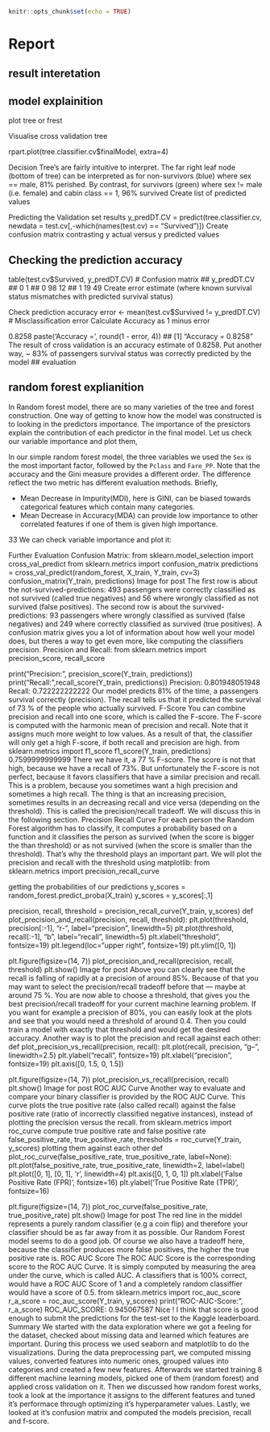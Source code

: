 
```r
knitr::opts_chunk$set(echo = TRUE)
```
# Report {-}

## result interetation
## model explainition

plot tree or frest

Visualise cross validation tree

rpart.plot(tree.classifier.cv$finalModel, extra=4)


Decision Tree’s are fairly intuitive to interpret. The far right leaf node (bottom of tree) can be interpreted as for non-survivors (blue) where sex == male, 81% perished. By contrast, for survivors (green) where sex != male (i.e. female) and cabin class == 1, 96% survived
Create list of predicted values

 Predicting the Validation set results
y_predDT.CV = predict(tree.classifier.cv, 
                      newdata = test.cv[,-which(names(test.cv) == "Survived")])
Create confusion matrix contrasting y actual versus y predicted values

## Checking the prediction accuracy
table(test.cv$Survived, y_predDT.CV) # Confusion matrix
##    y_predDT.CV
##      0  1
##   0 98 12
##   1 19 49
Create error estimate (where known survival status mismatches with predicted survival status)

 Check prediction accuracy 
error <- mean(test.cv$Survived != y_predDT.CV) # Misclassification error
Calculate Accuracy as 1 minus error

 0.8258
paste('Accuracy =', round(1 - error, 4))
## [1] "Accuracy = 0.8258"
The result of cross validation is an accuracy estimate of 0.8258. Put another way, ~ 83% of passengers survival status was correctly predicted by the model
## evaluation 


## random forest explianition 


In Random forest model, there are so many varieties of the tree and forest construction. One way of getting to know how the model was constructed is to looking in the predictors importance. The importance of the presictors explain the contribution of each predictor in the final model. Let us check our variable importance and plot them,

In our simple random forest model, the three variables we used the `Sex` is the most important factor, followed by the `Pclass` and `Fare_PP`. Note that the accuracy and the Gini measure provides a different order. The difference reflect the two metric has different evaluation methods. Briefly,

- Mean Decrease in Impurity(MDI), here is GINI, can be biased towards categorical features which contain many categories.
- Mean Decrease in Accuracy(MDA) can provide low importance to other correlated features if one of them is given high importance.


33
We can check variable importance and plot it:

Further Evaluation
Confusion Matrix:
from sklearn.model_selection import cross_val_predict
from sklearn.metrics import confusion_matrix
predictions = cross_val_predict(random_forest, X_train, Y_train, cv=3)
confusion_matrix(Y_train, predictions)
Image for post
The first row is about the not-survived-predictions: 493 passengers were correctly classified as not survived (called true negatives) and 56 where wrongly classified as not survived (false positives).
The second row is about the survived-predictions: 93 passengers where wrongly classified as survived (false negatives) and 249 where correctly classified as survived (true positives).
A confusion matrix gives you a lot of information about how well your model does, but theres a way to get even more, like computing the classifiers precision.
Precision and Recall:
from sklearn.metrics import precision_score, recall_score

print("Precision:", precision_score(Y_train, predictions))
print("Recall:",recall_score(Y_train, predictions))
Precision: 0.801948051948
Recall: 0.722222222222
Our model predicts 81% of the time, a passengers survival correctly (precision). The recall tells us that it predicted the survival of 73 % of the people who actually survived.
F-Score
You can combine precision and recall into one score, which is called the F-score. The F-score is computed with the harmonic mean of precision and recall. Note that it assigns much more weight to low values. As a result of that, the classifier will only get a high F-score, if both recall and precision are high.
from sklearn.metrics import f1_score
f1_score(Y_train, predictions)
0.7599999999999
There we have it, a 77 % F-score. The score is not that high, because we have a recall of 73%. But unfortunately the F-score is not perfect, because it favors classifiers that have a similar precision and recall. This is a problem, because you sometimes want a high precision and sometimes a high recall. The thing is that an increasing precision, sometimes results in an decreasing recall and vice versa (depending on the threshold). This is called the precision/recall tradeoff. We will discuss this in the following section.
Precision Recall Curve
For each person the Random Forest algorithm has to classify, it computes a probability based on a function and it classifies the person as survived (when the score is bigger the than threshold) or as not survived (when the score is smaller than the threshold). That’s why the threshold plays an important part.
We will plot the precision and recall with the threshold using matplotlib:
from sklearn.metrics import precision_recall_curve

getting the probabilities of our predictions
y_scores = random_forest.predict_proba(X_train)
y_scores = y_scores[:,1]

precision, recall, threshold = precision_recall_curve(Y_train, y_scores)
def plot_precision_and_recall(precision, recall, threshold):
    plt.plot(threshold, precision[:-1], "r-", label="precision", linewidth=5)
    plt.plot(threshold, recall[:-1], "b", label="recall", linewidth=5)
    plt.xlabel("threshold", fontsize=19)
    plt.legend(loc="upper right", fontsize=19)
    plt.ylim([0, 1])

plt.figure(figsize=(14, 7))
plot_precision_and_recall(precision, recall, threshold)
plt.show()
Image for post
Above you can clearly see that the recall is falling of rapidly at a precision of around 85%. Because of that you may want to select the precision/recall tradeoff before that — maybe at around 75 %.
You are now able to choose a threshold, that gives you the best precision/recall tradeoff for your current machine learning problem. If you want for example a precision of 80%, you can easily look at the plots and see that you would need a threshold of around 0.4. Then you could train a model with exactly that threshold and would get the desired accuracy.
Another way is to plot the precision and recall against each other:
def plot_precision_vs_recall(precision, recall):
    plt.plot(recall, precision, "g--", linewidth=2.5)
    plt.ylabel("recall", fontsize=19)
    plt.xlabel("precision", fontsize=19)
    plt.axis([0, 1.5, 0, 1.5])

plt.figure(figsize=(14, 7))
plot_precision_vs_recall(precision, recall)
plt.show()
Image for post
ROC AUC Curve
Another way to evaluate and compare your binary classifier is provided by the ROC AUC Curve. This curve plots the true positive rate (also called recall) against the false positive rate (ratio of incorrectly classified negative instances), instead of plotting the precision versus the recall.
from sklearn.metrics import roc_curve
compute true positive rate and false positive rate
false_positive_rate, true_positive_rate, thresholds = roc_curve(Y_train, y_scores)
plotting them against each other
def plot_roc_curve(false_positive_rate, true_positive_rate, label=None):
    plt.plot(false_positive_rate, true_positive_rate, linewidth=2, label=label)
    plt.plot([0, 1], [0, 1], 'r', linewidth=4)
    plt.axis([0, 1, 0, 1])
    plt.xlabel('False Positive Rate (FPR)', fontsize=16)
    plt.ylabel('True Positive Rate (TPR)', fontsize=16)

plt.figure(figsize=(14, 7))
plot_roc_curve(false_positive_rate, true_positive_rate)
plt.show()
Image for post
The red line in the middel represents a purely random classifier (e.g a coin flip) and therefore your classifier should be as far away from it as possible. Our Random Forest model seems to do a good job.
Of course we also have a tradeoff here, because the classifier produces more false positives, the higher the true positive rate is.
ROC AUC Score
The ROC AUC Score is the corresponding score to the ROC AUC Curve. It is simply computed by measuring the area under the curve, which is called AUC.
A classifiers that is 100% correct, would have a ROC AUC Score of 1 and a completely random classiffier would have a score of 0.5.
from sklearn.metrics import roc_auc_score
r_a_score = roc_auc_score(Y_train, y_scores)
print("ROC-AUC-Score:", r_a_score)
ROC_AUC_SCORE: 0.945067587
Nice ! I think that score is good enough to submit the predictions for the test-set to the Kaggle leaderboard.
Summary
We started with the data exploration where we got a feeling for the dataset, checked about missing data and learned which features are important. During this process we used seaborn and matplotlib to do the visualizations. During the data preprocessing part, we computed missing values, converted features into numeric ones, grouped values into categories and created a few new features. Afterwards we started training 8 different machine learning models, picked one of them (random forest) and applied cross validation on it. Then we discussed how random forest works, took a look at the importance it assigns to the different features and tuned it’s performace through optimizing it’s hyperparameter values. Lastly, we looked at it’s confusion matrix and computed the models precision, recall and f-score.
